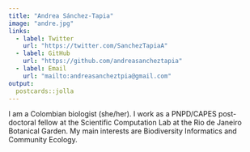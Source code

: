 ```yaml
---
title: "Andrea Sánchez-Tapia"
image: "andre.jpg"
links:
  - label: Twitter
    url: "https://twitter.com/SanchezTapiaA"
  - label: GitHub
    url: "https://github.com/andreasancheztapia"
  - label: Email
    url: "mailto:andreasancheztpia@gmail.com"
output:
  postcards::jolla
---
```

 
I am a Colombian biologist (she/her). I work as a PNPD/CAPES post-doctoral fellow at the Scientific Computation Lab at the Rio de Janeiro Botanical Garden. My main interests are Biodiversity Informatics and Community Ecology.
